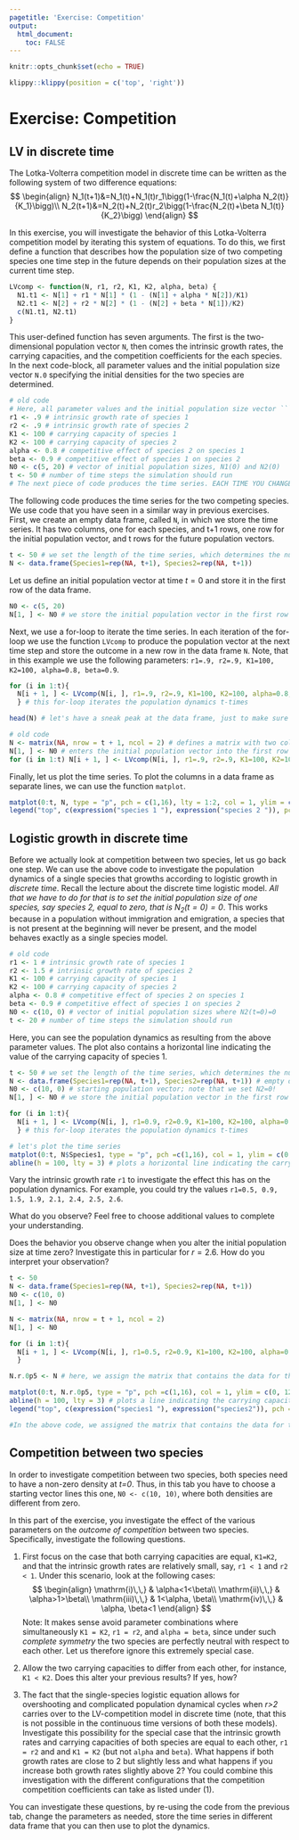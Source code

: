 ```yaml
---
pagetitle: 'Exercise: Competition'
output: 
  html_document:
    toc: FALSE
---
```


```r
knitr::opts_chunk$set(echo = TRUE)
```

```r
klippy::klippy(position = c('top', 'right'))
```

# Exercise: Competition {.tabset}

## LV in discrete time
The Lotka-Volterra competition model in discrete time can be written as the following system of two difference equations:
$$
\begin{align}
N_1(t+1)&=N_1(t)+N_1(t)r_1\bigg(1-\frac{N_1(t)+\alpha N_2(t)}{K_1}\bigg)\\
N_2(t+1)&=N_2(t)+N_2(t)r_2\bigg(1-\frac{N_2(t)+\beta N_1(t)}{K_2}\bigg)
\end{align}
$$

In this exercise, you will investigate the behavior of this Lotka-Volterra competition model by iterating this system of equations. To do this, we first define a function that describes how the population size of two competing species one time step in the future depends on their population sizes at the current time step.

```r
LVcomp <- function(N, r1, r2, K1, K2, alpha, beta) {
  N1.t1 <- N[1] + r1 * N[1] * (1 - (N[1] + alpha * N[2])/K1)
  N2.t1 <- N[2] + r2 * N[2] * (1 - (N[2] + beta * N[1])/K2)
  c(N1.t1, N2.t1)
}
```

This user-defined function has seven arguments. The first is the two-dimensional population vector ```N```, then comes the intrinsic growth rates, the carrying capacities, and the competition coefficients for the each species.
In the next code-block, all parameter values and the initial population size vector ```N.0``` specifying the initial densities for the two species are determined.

```r
# old code
# Here, all parameter values and the initial population size vector ```N.0``` specifying the initial densities for the two species are determined.
r1 <- .9 # intrinsic growth rate of species 1
r2 <- .9 # intrinsic growth rate of species 2
K1 <- 100 # carrying capacity of species 1
K2 <- 100 # carrying capacity of species 2
alpha <- 0.8 # competitive effect of species 2 on species 1
beta <- 0.9 # competitive effect of species 1 on species 2
N0 <- c(5, 20) # vector of initial population sizes, N1(0) and N2(0)
t <- 50 # number of time steps the simulation should run
# The next piece of code produces the time series. EACH TIME YOU CHANGE A PARAMETER VALUE YOU HAVE TO EVALUATE THE CODE FROM HER ONWARDS IN ORDER TO THE SEE THE RESULTING OUTPUT.
```

The following code produces the time series for the two competing species. We use code that you have seen in a similar way in previous exercises. First, we create an empty data frame, called ```N```, in which we store the time series. It has two columns, one for each species, and t+1 rows, one row for the initial population vector, and t rows for the future population vectors.

```r
t <- 50 # we set the length of the time series, which determines the number of rows in the data frame
N <- data.frame(Species1=rep(NA, t+1), Species2=rep(NA, t+1))
```

Let us define an initial population vector at time $t=0$ and store it in the first row of the data frame.

```r
N0 <- c(5, 20)
N[1, ] <- N0 # we store the initial population vector in the first row
```

Next, we use a for-loop to iterate the time series. In each iteration of the for-loop we use the function ```LVcomp``` to produce the population vector at the next time step and store the outcome in a new row in the data frame ```N```. Note, that in this example we use the following parameters: ```r1=.9, r2=.9, K1=100, K2=100, alpha=0.8, beta=0.9```.

```r
for (i in 1:t){
  N[i + 1, ] <- LVcomp(N[i, ], r1=.9, r2=.9, K1=100, K2=100, alpha=0.8, beta=0.9)
  } # this for-loop iterates the population dynamics t-times

head(N) # let's have a sneak peak at the data frame, just to make sure that everything went correctly
```

```r
# old code
N <- matrix(NA, nrow = t + 1, ncol = 2) # defines a matrix with two columns and t+1 rows in which the population vectors of the time series will be stored
N[1, ] <- N0 # enters the initial population vector into the first row of this matrix
for (i in 1:t) N[i + 1, ] <- LVcomp(N[i, ], r1=.9, r2=.9, K1=100, K2=100, alpha=0.8, beta=0.9) # this for-loop iterates the population dynamics t-times
```

Finally, let us plot the time series. To plot the columns in a data frame as separate lines, we can use the function ```matplot```.

```r
matplot(0:t, N, type = "p", pch = c(1,16), lty = 1:2, col = 1, ylim = c(0, 90), ylab="Number of individuals", xlab="Time")
legend("top", c(expression("species 1 "), expression("species 2 ")), pch = c(1,16), bty = "n")
```

## Logistic growth in discrete time

Before we actually look at competition between two species, let us go back one step. We can use the above code to investigate the population dynamics of a single species that growths according to logistic growth in *discrete time*. Recall the lecture about the discrete time logistic model.
*All that we have to do for that is to set the initial population size of one species, say species 2, equal to zero, that is $N_2(t=0)=0$*.
This works because in a population without immigration and emigration, a species that is not present at the beginning will never be present, and the model behaves exactly as a single species model.

```r
# old code
r1 <- 1 # intrinsic growth rate of species 1
r2 <- 1.5 # intrinsic growth rate of species 2
K1 <- 100 # carrying capacity of species 1
K2 <- 100 # carrying capacity of species 2
alpha <- 0.8 # competitive effect of species 2 on species 1
beta <- 0.9 # competitive effect of species 1 on species 2
N0 <- c(10, 0) # vector of initial population sizes where N2(t=0)=0
t <- 20 # number of time steps the simulation should run
```

Here, you can see the population dynamics as resulting from the above parameter values. The plot also contains a horizontal line indicating the value of the carrying capacity of species 1.

```r
t <- 50 # we set the length of the time series, which determines the number of rows in the data frame
N <- data.frame(Species1=rep(NA, t+1), Species2=rep(NA, t+1)) # empty data frame
N0 <- c(10, 0) # starting population vector; note that we set N2=0!
N[1, ] <- N0 # we store the initial population vector in the first row

for (i in 1:t){
  N[i + 1, ] <- LVcomp(N[i, ], r1=0.9, r2=0.9, K1=100, K2=100, alpha=0.8, beta=0.9)
  } # this for-loop iterates the population dynamics t-times

# let's plot the time series
matplot(0:t, N$Species1, type = "p", pch =c(1,16), col = 1, ylim = c(0, 120), ylab="Number of individuals", xlab="Time")
abline(h = 100, lty = 3) # plots a horizontal line indicating the carrying capacity of species 1
```

Vary the intrinsic growth rate ```r1``` to investigate the effect this has on the population dynamics. For example, you could try the values ```r1=0.5, 0.9, 1.5, 1.9, 2.1, 2.4, 2.5, 2.6```.

What do you observe? Feel free to choose additional values to complete your understanding.

Does the behavior you observe change when you alter the initial population size at time zero? Investigate this in particular for $r=2.6$. How do you interpret your observation?

```r
t <- 50
N <- data.frame(Species1=rep(NA, t+1), Species2=rep(NA, t+1))
N0 <- c(10, 0)
N[1, ] <- N0

N <- matrix(NA, nrow = t + 1, ncol = 2)
N[1, ] <- N0

for (i in 1:t){
  N[i + 1, ] <- LVcomp(N[i, ], r1=0.5, r2=0.9, K1=100, K2=100, alpha=0.8, beta=0.9)
  }

N.r.0p5 <- N # here, we assign the matrix that contains the data for the new r-value to a new object, called N.r.0p5. When we plot the data with the following command, we have to change the name of the matrix there accordingly.

matplot(0:t, N.r.0p5, type = "p", pch =c(1,16), col = 1, ylim = c(0, 120), ylab="Number of individuals", xlab="Time")
abline(h = 100, lty = 3) # plots a line indicating the carrying capacity of species 1
legend("top", c(expression("species1 "), expression("species2")), pch =c(1,16), bty = "n")

#In the above code, we assigned the matrix that contains the data for the new *r*-value to a new object, called ```N.r.0p5``` (reminding us that the *r*-value equals 0.5 in this run). When we plot the data we have to change the name of the matrix in the plotting command accordingly. In this way, it is possible to always evaluate the same piece of code after a parameter value has been changed but simultaneously keeping the results in different data frames.
```

## Competition between two species

In order to investigate competition between two species, both species need to have a non-zero density at *t=0*. Thus, in this tab you have to choose a starting vector lines this one, ```N0 <- c(10, 10)```, where both densities are different from zero.

In this part of the exercise, you investigate the effect of the various parameters on the *outcome of competition* between two species. Specifically, investigate the following questions.

  1) First focus on the case that both carrying capacities are equal, ```K1=K2```, and that the intrinsic growth rates are relatively small, say, ```r1 < 1``` and ```r2 < 1```. Under this scenario, look at the following cases:
$$
\begin{align}
  \mathrm{i)\,\,} & \alpha<1<\beta\\
  \mathrm{ii)\,\,} & \alpha>1>\beta\\
  \mathrm{iii)\,\,} & 1<\alpha, \beta\\
  \mathrm{iv)\,\,} & \alpha, \beta<1
\end{align}
$$
Note: It makes sense avoid parameter combinations where simultaneously ```K1 = K2```, ```r1 = r2```, and ```alpha = beta```, since under such *complete symmetry* the two species are perfectly neutral with respect to each other. Let us therefore ignore this extremely special case.
  
  2) Allow the two carrying capacities to differ from each other, for instance, ```K1 < K2```. Does this alter your previous results? If yes, how?
  
  3) The fact that the single-species logistic equation allows for overshooting and complicated population dynamical cycles when *r>2* carries over to the LV-competition model in discrete time (note, that this is not possible in the continuous time versions of both these models). Investigate this possibility for the special case that the intrinsic growth rates and carrying capacities of both species are equal to each other, ```r1 = r2``` and and ```K1 = K2``` (but not ```alpha``` and ```beta```). What happens if both growth rates are close to 2 but slightly less and what happens if you increase both growth rates slightly above 2? You could combine this investigation with the different configurations that the competition competition coefficients can take as listed under (1).

You can investigate these questions, by re-using the code from the previous tab, change the parameters as needed, store the time series in different data frame that you can then use to plot the dynamics.